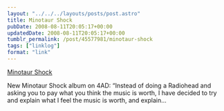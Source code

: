 ```yaml
---
layout: "../../../layouts/posts/post.astro"
title: Minotaur Shock
pubDate: 2008-08-11T20:05:17+00:00
updatedDate: 2008-08-11T20:05:17+00:00
tumblr_permalink: /post/45577981/minotaur-shock
tags: ["linklog"]
format: "link"
---
```


[Minotaur Shock][1]

New Minotaur Shock album on 4AD: &ldquo;Instead of doing a Radiohead and asking you to pay what you think the music is worth, I have decided to try and explain what I feel the music is worth, and explain&hellip;

[1]: http://www.minotaurshock.com/
